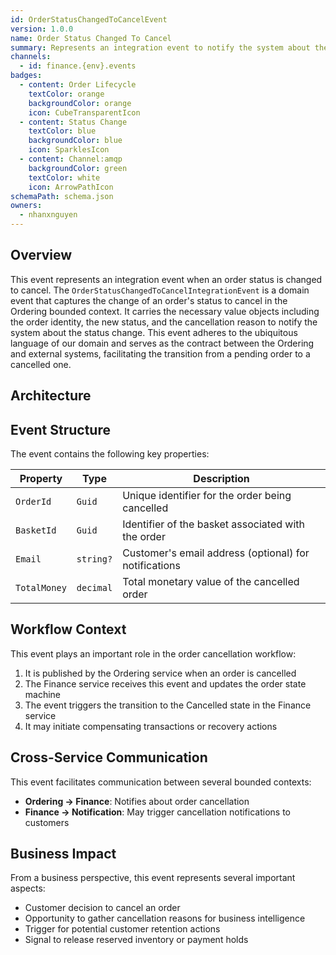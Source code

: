 ```yaml
---
id: OrderStatusChangedToCancelEvent
version: 1.0.0
name: Order Status Changed To Cancel
summary: Represents an integration event to notify the system about the status change of an order to `Cancel`
channels:
  - id: finance.{env}.events
badges:
  - content: Order Lifecycle
    textColor: orange
    backgroundColor: orange
    icon: CubeTransparentIcon
  - content: Status Change
    textColor: blue
    backgroundColor: blue
    icon: SparklesIcon
  - content: Channel:amqp
    backgroundColor: green
    textColor: white
    icon: ArrowPathIcon
schemaPath: schema.json
owners:
  - nhanxnguyen
---
```


## Overview

This event represents an integration event when an order status is changed to cancel. The `OrderStatusChangedToCancelIntegrationEvent` is a domain event that captures the change of an order's status to cancel in the Ordering bounded context. It carries the necessary value objects including the order identity, the new status, and the cancellation reason to notify the system about the status change. This event adheres to the ubiquitous language of our domain and serves as the contract between the Ordering and external systems, facilitating the transition from a pending order to a cancelled one.

## Architecture

<NodeGraph />

## Event Structure

The event contains the following key properties:

| Property     | Type      | Description                                           |
| ------------ | --------- | ----------------------------------------------------- |
| `OrderId`    | `Guid`    | Unique identifier for the order being cancelled       |
| `BasketId`   | `Guid`    | Identifier of the basket associated with the order    |
| `Email`      | `string?` | Customer's email address (optional) for notifications |
| `TotalMoney` | `decimal` | Total monetary value of the cancelled order           |

## Workflow Context

This event plays an important role in the order cancellation workflow:

1. It is published by the Ordering service when an order is cancelled
2. The Finance service receives this event and updates the order state machine
3. The event triggers the transition to the Cancelled state in the Finance service
4. It may initiate compensating transactions or recovery actions

## Cross-Service Communication

This event facilitates communication between several bounded contexts:

- **Ordering → Finance**: Notifies about order cancellation
- **Finance → Notification**: May trigger cancellation notifications to customers

## Business Impact

From a business perspective, this event represents several important aspects:

- Customer decision to cancel an order
- Opportunity to gather cancellation reasons for business intelligence
- Trigger for potential customer retention actions
- Signal to release reserved inventory or payment holds

